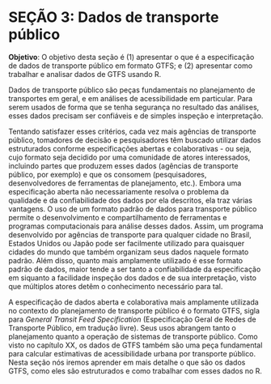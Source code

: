 # SEÇÃO 3: Dados de transporte público

**Objetivo**: O objetivo desta seção é (1) apresentar o que é a especificação de dados de transporte público em formato GTFS; e (2) apresentar como trabalhar e analisar dados de GTFS usando R.

Dados de transporte público são peças fundamentais no planejamento de transportes em geral, e em análises de acessibilidade em particular. Para serem usados de forma que se tenha segurança no resultado das análises, esses dados precisam ser confiáveis e de simples inspeção e interpretação.

Tentando satisfazer esses critérios, cada vez mais agências de transporte público, tomadores de decisão e pesquisadores têm buscado utilizar dados estruturados conforme especificações abertas e colaborativas - ou seja, cujo formato seja decidido por uma comunidade de atores interessados, incluindo partes que produzem esses dados (agências de transporte público, por exemplo) e que os consomem (pesquisadores, desenvolvedores de ferramentas de planejamento, etc.). Embora uma especificação aberta não necessariamente resolva o problema da qualidade e da confiabilidade dos dados por ela descritos, ela traz várias vantagens. O uso de um formato padrão de dados para transporte público permite o desenvolvimento e compartilhamento de ferramentas e programas computacionais para análise desses dados. Assim, um programa desenvolvido por agências de transporte para qualquer cidade no Brasil, Estados Unidos ou Japão pode ser facilmente utilizado para quaisquer cidades do mundo que também organizam seus dados naquele formato padrão. Além disso, quanto mais amplamente utilizado é esse formato padrão de dados, maior tende a ser tanto a confiabilidade da especificação em siquanto a facilidade inspeção dos dados e de sua interpretação, visto que múltiplos atores detêm o conhecimento necessário para tal.

A especificação de dados aberta e colaborativa mais amplamente utilizada no contexto do planejamento de transporte público é o formato GTFS, sigla para *General Transit Feed Specification* (Especificação Geral de Redes de Transporte Público, em tradução livre). Seus usos abrangem tanto o planejamento quanto a operação de sistemas de transporte público. Como visto no capítulo XX, os dados de GTFS também são uma peça fundamental para calcular estimativas de acessibilidade urbana por transporte público. Nesta seção nós iremos aprender em mais detalhe o que são os dados GTFS, como eles são estruturados e como  trabalhar com esses dados no R.